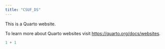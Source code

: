```yaml
---
title: "CSUF_DS"
---
```


This is a Quarto website.

To learn more about Quarto websites visit <https://quarto.org/docs/websites>.

```r
1 + 1
```
